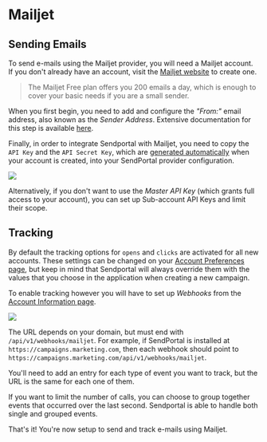 # Mailjet

## Sending Emails

To send e-mails using the Mailjet provider, you will need a Mailjet account. If you don't already have an account, visit the [Mailjet website](https://www.mailjet.com/) to create one.

> The Mailjet Free plan offers you 200 emails a day, which is enough to cover your basic needs if you are a small sender.

When you first begin, you need to add and configure the _"From:"_ email address, also known as the _Sender Address_. Extensive documentation for this step is available [here](https://app.mailjet.com/support/how-to-add-a-sender-address,96.htm).

Finally, in order to integrate Sendportal with Mailjet, you need to copy the `API Key` and the `API Secret Key`, which are [generated automatically](https://app.mailjet.com/account/api_keys) when your account is created, into your SendPortal provider configuration. 

![](/imgs/mailjet/mailjet-1.png)

Alternatively, if you don't want to use the _Master API Key_ (which grants full access to your account), you can set up Sub-account API Keys and limit their scope. 

## Tracking

By default the tracking options for `opens` and `clicks` are activated for all new accounts. These settings can be changed on your [Account Preferences page](https://app.mailjet.com/account/settings), but keep in mind that Sendportal will always override them with the values that you choose in the application when creating a new campaign.

To enable tracking however you will have to set up _Webhooks_ from the [Account Information page](https://app.mailjet.com/account/triggers).

![](/imgs/mailjet/mailjet-2.png)

The URL depends on your domain, but must end with `/api/v1/webhooks/mailjet`. For example, if SendPortal is installed at `https://campaigns.marketing.com`, then each webhook should point to `https://campaigns.marketing.com/api/v1/webhooks/mailjet`.

You'll need to add an entry for each type of event you want to track, but the URL is the same for each one of them.

If you want to limit the number of calls, you can choose to group together events that occurred over the last second. Sendportal is able to handle both single and grouped events.

That's it! You're now setup to send and track e-mails using Mailjet.